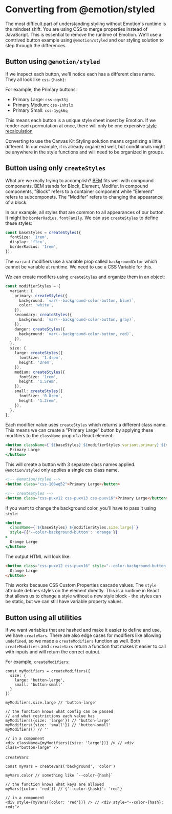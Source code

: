 
<Meta title="Styling/Guides/Converting From Emotion" />

# Converting from @emotion/styled

The most difficult part of understanding styling without Emotion's runtime is the mindset shift. You
are using CSS to merge properties instead of JavaScript. This is essential to remove the runtime of
Emotion. We'll use a contrived button example using `@emotion/styled` and our styling solution to
step through the differences.

## Button using `@emotion/styled`

<ExampleCodeBlock code={EmotionButton} />

If we inspect each button, we'll notice each has a different class name. They all look like
`css-{hash}`:

For example, the Primary buttons:

- Primary Large: `css-oqv33j`
- Primary Medium: `css-1nhzlx`
- Primary Small: `css-1ygk6q`

This means each button is a unique style sheet insert by Emotion. If we render each permutation at
once, there will only be one expensive
[style recalculation](https://microsoftedge.github.io/DevTools/explainers/StyleTracing/explainer.html)

Converting to use the Canvas Kit Styling solution means organizing a little different. In our
example, it is already organized well, but conditionals might be anywhere in the style functions and
will need to be organized in groups.

## Button using only `createStyles`

What are we really trying to accomplish? [BEM](https://getbem.com/introduction) fits well with
compound components. BEM stands for Block, Element, Modifer. In compound components, "Block" refers
to a container component while "Element" refers to subcomponets. The "Modifer" refers to changing
the appearance of a block.

In our example, all styles that are common to all appearances of our button. It might be
`borderRadius`, `fontFamily`. We can use `createStyles` to define these styles:

```ts
const baseStyles = createStyles({
  fontSize: '1rem',
  display: 'flex',
  borderRadius: '1rem',
});
```

The `variant` modifiers use a variable prop called `backgroundColor` which cannot be variable at
runtime. We need to use a CSS Variable for this.

We can create modifers using `createStyles` and organize them in an object:

```ts
const modifierStyles = {
  variant: {
    primary: createStyles({
      background: `var(--background-color-button, blue)`,
      color: 'white',
    }),
    secondary: createStyles({
      background: `var(--background-color-button, gray)`,
    }),
    danger: createStyles({
      background: `var(--background-color-button, red)`,
    }),
  },
  size: {
    large: createStyles({
      fontSize: '1.4rem',
      height: '2rem',
    }),
    medium: createStyles({
      fontSize: '1rem',
      height: '1.5rem',
    }),
    small: createStyles({
      fontSize: '0.8rem',
      height: '1.2rem',
    }),
  },
};
```

Each modifier value uses `createStyles` which returns a different class name. This means we can
create a "Primary Large" button by applying these modifiers to the `className` prop of a React
element:

```jsx
<button className={`${baseStyles} ${modifierStyles.variant.primary} ${modifierStyles.size.large}`}>
  Primary Large
</button>
```

This will create a button with 3 separate class names applied. `@emotion/styled` only applies a
single css class name.

```html
<!-- @emotion/styled -->
<button class="css-108wq52">Primary Large</button>

<!-- createStyles -->
<button class="css-puxv12 css-puxv13 css-puxv16">Primary Large</button>
```

If you want to change the background color, you'll have to pass it using `style`:

```jsx
<button
  className={`${baseStyles} ${modifierStyles.size.large}`}
  style={{'--color-background-button': 'orange'}}
>
  Orange Large
</button>
```

The output HTML will look like:

```html
<button class="css-puxv12 css-puxv16" style="--color-background-button: orange;">
  Orange Large
</button>
```

This works because CSS Custom Properties cascade values. The `style` attribute defines styles on the
element directly. This is a runtime in React that allows us to change a style without a new style
block - the styles can be static, but we can still have variable property values.

<ExampleCodeBlock code={ManualStylesButton} />

## Button using all utilities

If we want variables that are hashed and make it easier to define and use, we have `createVars`.
There are also edge cases for modifiers like allowing `undefined`, so we made a `createModifiers`
function as well. Both `createModifiers` and `createVars` return a function that makes it easier to
call with inputs and will return the correct output.

For example, `createModifiers`:

```tsx
const myModifiers = createModifiers({
  size: {
    large: 'button-large',
    small: 'button-small'
  }
})

myModifiers.size.large // 'button-large'

// the function knows what config can be passed
// and what restrictions each value has
myModifiers({size: 'large'}) // 'button-large'
myModifiers({size: 'small'}) // 'button-small'
myModifiers() // ''

// in a component
<div className={myModifiers({size: 'large'})} /> // <div class="button-large" />
```

`createVars`:

```tsx
const myVars = createVars('background', 'color')

myVars.color // something like `--color-{hash}`

// the function knows what keys are allowed
myVars({color: 'red'}) // {'--color-{hash}': 'red'}

// in a component
<div style={myVars({color: 'red'})} /> // <div style="--color-{hash}: red;">
```

<ExampleCodeBlock code={StylingButton} />
